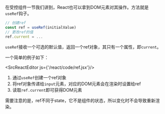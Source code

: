 
在受控组件一节我们讲到，React也可以拿到DOM元素对其操作。方法就是`useRef`钩子。

```javascript
// 创建ref
const ref = useRef(initialValue)
// 更改ref的值
ref.current = ...
```

`useRef`接收一个可选的默认值，返回一个ref对象，其只有一个属性，即`current`。

一个简单的例子如下：

<SrcReactEditor js={'/react/code/ref.jsx'}/>

1. 通过`useRef`创建一个ref对象
2. 将ref对象传递给`input`元素，对应的DOM元素会在渲染时设置给ref
3. 读取`ref.current`即可获得DOM元素

需要注意的是，ref不同于state，它不是组件的状态，所以变化时不会导致重新渲染。